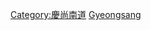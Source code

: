 {{Commonscat|Universities and colleges in Gyeongsangnam-do}}

[[Category:慶尚南道|Category:慶尚南道]]
[[Category:韓國各市道大學|Gyeongsang]]